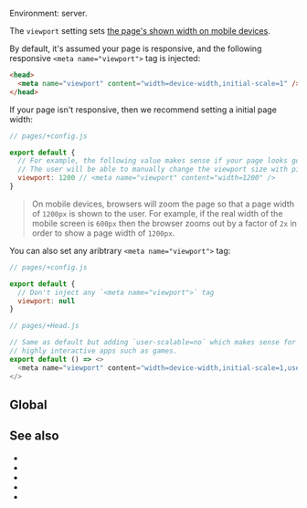

Environment: server. <ImplementedBy noCustomGuide />

The `viewport` setting sets [the page's shown width on mobile devices](https://developer.mozilla.org/en-US/docs/Web/HTML/Viewport_meta_tag).

By default, it's assumed your page is responsive, and the following responsive `<meta name="viewport">` tag is injected:

```html
<head>
  <meta name="viewport" content="width=device-width,initial-scale=1" />
</head>
```

If your page isn't responsive, then we recommend setting a initial page width:

```js
// pages/+config.js

export default {
  // For example, the following value makes sense if your page looks good with a 1200px width.
  // The user will be able to manually change the viewport size with pinch gestures.
  viewport: 1200 // <meta name="viewport" content="width=1200" />
}
```

> On mobile devices, browsers will zoom the page so that a page width of `1200px` is shown to the user. For example, if the real width of the mobile screen is `600px` then the browser zooms out by a factor of `2x` in order to show a page width of `1200px`.

You can also set any aribtrary `<meta name="viewport">` tag:

```js
// pages/+config.js

export default {
  // Don't inject any `<meta name="viewport">` tag
  viewport: null
}
```
```js
// pages/+Head.js

// Same as default but adding `user-scalable=no` which makes sense for
// highly interactive apps such as games.
export default () => <>
  <meta name="viewport" content="width=device-width,initial-scale=1,user-scalable=no" />
</>
```

## Global

<GlobalNote />


## See also

- <Link href="/head" />
- <Link href="/Head-setting" />
- <Link href="/title" />
- <Link href="/description" />
- <Link href="/image" />
